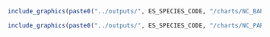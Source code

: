 
```r
include_graphics(paste0("../outputs/", ES_SPECIES_CODE, "/charts/NC_BARPLOT_FISHERY_LINEPLOT_FISHERY_GROUP.png"))
```

```r
include_graphics(paste0("../outputs/", ES_SPECIES_CODE, "/charts/NC_PARETO_RECENT_FISHERY_FLEET.png"))
```
